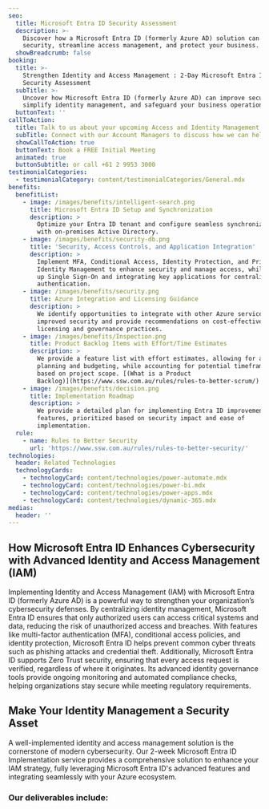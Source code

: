 ```yaml
---
seo:
  title: Microsoft Entra ID Security Assessment
  description: >-
    Discover how a Microsoft Entra ID (formerly Azure AD) solution can enhance
    security, streamline access management, and protect your business.
  showBreadcrumb: false
booking:
  title: >-
    Strengthen Identity and Access Management : 2-Day Microsoft Entra ID
    Security Assessment
  subTitle: >-
    Uncover how Microsoft Entra ID (formerly Azure AD) can improve security,
    simplify identity management, and safeguard your business operations.
  buttonText: ''
callToAction:
  title: Talk to us about your upcoming Access and Identity Management project
  subTitle: Connect with our Account Managers to discuss how we can help.
  showCallToAction: true
  buttonText: Book a FREE Initial Meeting
  animated: true
  buttonSubtitle: or call +61 2 9953 3000
testimonialCategories:
  - testimonialCategory: content/testimonialCategories/General.mdx
benefits:
  benefitList:
    - image: /images/benefits/intelligent-search.png
      title: Microsoft Entra ID Setup and Synchronization
      description: >
        Optimize your Entra ID tenant and configure seamless synchronization
        with on-premises Active Directory.
    - image: /images/benefits/security-db.png
      title: 'Security, Access Controls, and Application Integration'
      description: >
        Implement MFA, Conditional Access, Identity Protection, and Privileged
        Identity Management to enhance security and manage access, while setting
        up Single Sign-On and integrating key applications for centralized
        authentication.
    - image: /images/benefits/security.png
      title: Azure Integration and Licensing Guidance
      description: >
        We identify opportunities to integrate with other Azure services for
        improved security and provide recommendations on cost-effective
        licensing and governance practices.
    - image: /images/benefits/Inspection.png
      title: Product Backlog Items with Effort/Time Estimates
      description: >
        We provide a feature list with effort estimates, allowing for accurate
        planning and budgeting, while accounting for potential timeframe changes
        based on project scope. [(What is a Product
        Backlog)](https://www.ssw.com.au/rules/rules-to-better-scrum/)
    - image: /images/benefits/decision.png
      title: Implementation Roadmap
      description: >
        We provide a detailed plan for implementing Entra ID improvements or new
        features, prioritized based on security impact and ease of
        implementation.
  rule:
    - name: Rules to Better Security
      url: 'https://www.ssw.com.au/rules/rules-to-better-security/'
technologies:
  header: Related Technologies
  technologyCards:
    - technologyCard: content/technologies/power-automate.mdx
    - technologyCard: content/technologies/power-bi.mdx
    - technologyCard: content/technologies/power-apps.mdx
    - technologyCard: content/technologies/dynamic-365.mdx
medias:
  header: ''
---
```


## How Microsoft Entra ID Enhances Cybersecurity with Advanced Identity and Access Management (IAM)

Implementing Identity and Access Management (IAM) with Microsoft Entra ID (formerly Azure AD) is a powerful way to strengthen your organization’s cybersecurity defenses. By centralizing identity management, Microsoft Entra ID ensures that only authorized users can access critical systems and data, reducing the risk of unauthorized access and breaches. With features like multi-factor authentication (MFA), conditional access policies, and identity protection, Microsoft Entra ID helps prevent common cyber threats such as phishing attacks and credential theft. Additionally, Microsoft Entra ID supports Zero Trust security, ensuring that every access request is verified, regardless of where it originates. Its advanced identity governance tools provide ongoing monitoring and automated compliance checks, helping organizations stay secure while meeting regulatory requirements.

## Make Your Identity Management a Security Asset

A well-implemented identity and access management solution is the cornerstone of modern cybersecurity. Our 2-week Microsoft Entra ID Implementation service provides a comprehensive solution to enhance your IAM strategy, fully leveraging Microsoft Entra ID's advanced features and integrating seamlessly with your Azure ecosystem.

<VideoEmbed url="https://www.youtube.com/watch?v=lYR1ezTKJgA&t=15s" caption="Cost cutting with Power Apps and development strategies with Richard Campbell and Ulysses Maclaren (6 mins)" duration="" removeMargin={false} />

### Our deliverables include:
